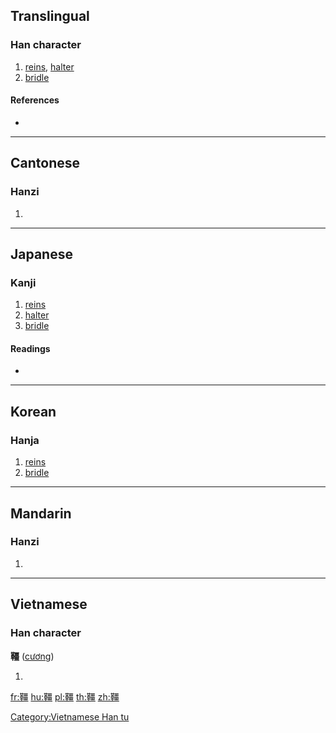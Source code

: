{{character info/new}}
{{also|缰}}
==Translingual==

===Han character===
{{Han char|rn=177|rad=革|as=13|sn=22|four=41516|canj=TJMWM}}

# [[reins]], [[halter]]
# [[bridle]]

====References====
* {{Han ref|kx=1392.070|dkj=43047|dj=1906.410|hdz=74351.070|uh=97C1|ud=38849|bh=C5B7|bd=50615}}

----

==Cantonese==

===Hanzi===
{{yue-hanzi|jyut=|y=geung1|sim=缰}}

# {{defn|lang=yue|sort=革13}}

----

==Japanese==

===Kanji===
{{ja-kanji|grade=|rs=革13}}

# [[reins]]
# [[halter]]
# [[bridle]]

====Readings====
* {{ja-readings|on=[[きょう]] (kyō), [[こう]] (kō)|kun=[[たづな]] (tazuna)}}

----

==Korean==

===Hanja===
{{ko-hanja|hangeul=강|eumhun=|rv=gang|mr=kang|y=kang}}

# [[reins]]
# [[bridle]]

----

==Mandarin==

===Hanzi===
{{cmn-hanzi|sim=缰|pin=[[jiāng]] ([[jiang1]])|wg=chiang<sup>1</sup>}}

# {{defn|lang=cmn|sort=革13}}

----

==Vietnamese==

===Han character===
'''韁''' ([[cương]])

# {{defn|lang=vi}}

[[Category:Vietnamese Han tu]]

[[fr:韁]]
[[hu:韁]]
[[pl:韁]]
[[th:韁]]
[[zh:韁]]